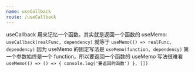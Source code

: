 ```yaml
---
name: useCallback
route: /useCallback
---
```



useCallback 用来记忆一个函数。其实就是返回一个函数的 useMemo: `useCallback(realFunc, dependency)` 就等于 `useMemo(() => realFunc, dependency)` 
因为 useMemo 的固定写法是 `useMemo(function, dependency)`
第一个参数始终是一个 function，所以要返回一个函数的 useMemo 写法很难看 `useMemo(() => () => { console.log('要返回的函数') }, [])`

<UseCallback />